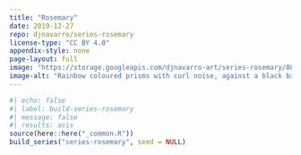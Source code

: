 ```yaml
---
title: "Rosemary"
date: 2019-12-27
repo: djnavarro/series-rosemary
license-type: "CC BY 4.0"
appendix-style: none
page-layout: full
image: "https://storage.googleapis.com/djnavarro-art/series-rosemary/800/rosemary_003_000_rainbow-prisms.png"
image-alt: "Rainbow coloured prisms with curl noise, against a black background"
---
```

   
::: {.grid}
  
```r
#| echo: false
#| label: build-series-rosemary
#| message: false
#| results: asis
source(here::here("_common.R"))
build_series("series-rosemary", seed = NULL)
```
   
:::
   
